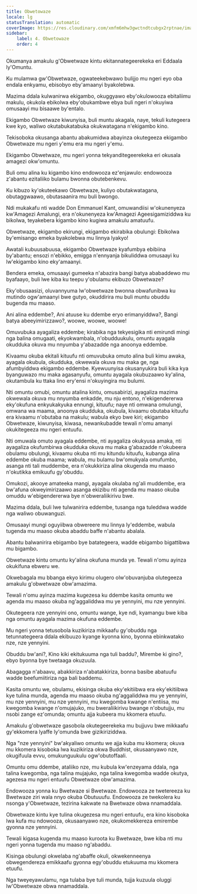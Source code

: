 ```yaml
---
title: Obwetowaze
locale: lg
statusTranslation: automatic
coverImage: https://res.cloudinary.com/xmfm6mhw3gwctndtcubgx2rptnae/image/upload/v1741354419/small_cover_la_gran_rebelion_28716e29d2.webp
sidebar:
    label: 4. Obwetowaze
    order: 4
---
```

Okumanya amakulu g'Obwetwaze kintu ekitannategeerekeka eri Eddaala ly'Omuntu.

Ku mulamwa gw'Obwetwaze, ogwateekebwawo bulijjo mu ngeri eyo oba endala enkyamu, ebisobyo eby'amaanyi byakolebwa.

Mazima ddala kulwanirwa ekigambo, okuggyawo eby'okulowooza ebitaliimu makulu, okukola ebikolwa eby'obukambwe ebya buli ngeri n'okuyiwa omusaayi mu bisaawe by'entalo.

Ekigambo Obwetwaze kiwunyisa, buli muntu akagala, naye, tekuli kutegeera kwe kyo, waliwo okutabukatabuka okukwatagana n'ekigambo kino.

Tekisoboka okusanga abantu abakumidwa abayinza okutegeeza ekigambo Obwetwaze mu ngeri y'emu era mu ngeri y'emu.

Ekigambo Obwetwaze, mu ngeri yonna tekyanditegeerekeka eri okusala amagezi okw'omuntu.

Buli omu alina ku kigambo kino endowooza ez'enjawulo: endowooza z'abantu ezitaliiko bulamu bwonna obutebenkevu.

Ku kibuzo ky'okuteekawo Obwetwaze, kuliyo obutakwatagana, obutaggwaawo, obutasaanira mu buli bwongo.

Ndi mukakafu nti wadde Don Emmanuel Kant, omuwandiisi w'okunenyeza kw'Amagezi Amalungi, era n'okunenyeza kw'Amagezi Ageesigamiziddwa ku bikolwa, teyakebera kigambo kino kugiwa amakulu amatuufu.

Obwetwaze, ekigambo ekirungi, ekigambo ekirabika obulungi: Ebikolwa by'emisango emeka byakolebwa mu linnya lyakyo!

Awatali kubuusabuusa, ekigambo Obwetwaze kyafumbya ebibiina by'abantu; ensozi n'ebikko, emigga n'ennyanja bikuliddwa omusaayi ku lw'ekigambo kino eky'amaanyi.

Bendera emeka, omusaayi gumeeka n'abazira bangi batya ababaddewo mu byafaayo, buli lwe kiba ku teepu y'obulamu ekibuzo Obwetwaze?

Eky'obusaasizi, oluvannyuma lw'obwetwaze bwonna obwafunibwa ku mutindo ogw'amaanyi bwe gutyo, okuddirira mu buli muntu obuddu bugenda mu maaso.

Ani alina eddembe?, Ani atuuse ku ddembe eryo erimanyiddwa?, Bangi batya abeeyimirizzawo?, woowe, woowe, woowe!

Omuvubuka ayagaliza eddembe; kirabika nga tekyesigika nti emirundi mingi nga balina omugaati, ekyokwambala, n'obudduukulu, omuntu ayagala okudduka okuva mu nnyumba y'abazadde nga anoonya eddembe.

Kivaamu okuba ekitali kituufu nti omuvubuka omuto alina buli kimu awaka, ayagala okubula, okudduka, okwewala okuva mu maka ge, nga afumbyiddwa ekigambo eddembe. Kyewuunyisa okusanyukira buli kika kya byanguwazo mu maka agasanyufu, omuntu ayagala okubuzaawo ky'alina, okutambula ku ttaka lino ery'ensi n'okuyingira mu bulumi.

Nti omuntu omubi, omuntu atalina kintu, omusabirizi, ayagaliza mazima okwewala okuva mu nnyumba enkadde, mu nju entono, n'ekigendererwa eky'okufuna enkyukakyuka ennungi, kituufu; naye nti omwana omulungi, omwana wa maama, anoonya okudduka, okubula, kivaamu obutaba kituufu era kivaamu n'obutaba na makulu; wabula ekyo bwe kiri; ekigambo Obwetwaze, kiwunyisa, kiwasa, newankubadde tewali n'omu amanyi okukitegeeza mu ngeri entuufu.

Nti omuwala omuto ayagala eddembe, nti ayagaliza okukyusa amaka, nti ayagaliza okufumbirwa okudduka okuva mu maka g'abazadde n'okubeera obulamu obulungi, kivaamu okuba nti mu kitundu kituufu, kubanga alina eddembe okuba maama; wabula, mu bulamu bw'omukyala omufumbo, asanga nti tali muddembe, era n'okukkiriza alina okugenda mu maaso n'okutikka emikuufu gy'obuddu.

Omukozi, akooye amateeka mangi, ayagala okulaba ng'ali muddembe, era bw'afuna okweyimirizaawo asanga ekizibu nti agenda mu maaso okuba omuddu w'ebigendererwa bye n'obweraliikirivu bwe.

Mazima ddala, buli lwe tulwanirira eddembe, tusanga nga tuleddwa wadde nga waliwo obuwanguzi.

Omusaayi mungi oguyiibwa obwereere mu linnya ly'eddembe, wabula tugenda mu maaso okuba abaddu baffe n'abantu abalala.

Abantu balwanirira ebigambo bye batategeera, wadde ebigambo bigattibwa mu bigambo.

Obwetwaze kintu omuntu ky'alina okufuna munda ye. Tewali n'omu ayinza okukifuna ebweru we.

Okwebagala mu bbanga ekyo kirimu olugero olw'obuvanjuba olutegeeza amakulu g'obwetwaze obw'amazima.

Tewali n'omu ayinza mazima kugezesa ku ddembe kasita omuntu we agenda mu maaso okuba ng'aggaliddwa mu ye yennyini, mu nze yennyini.

Okutegeera nze yennyini ono, omuntu wange, kye ndi, kyamangu bwe kiba nga omuntu ayagala mazima okufuna eddembe.

Mu ngeri yonna tetusobola kuzikiriza mikkaafu gy'obuddu nga tetunnategeera ddala ekibuuzo kyange kyonna kino, byonna ebinkwatako nze, nze yennyini.

Obuddu bw'ani?, Kino kiki ekitukuuma nga tuli baddu?, Mirembe ki gino?, ebyo byonna bye twetaaga okuzuula.

Abagagga n'abaavu, abakkiriza n'abatakkiriza, bonna basibe abatuufu wadde beefumiitiriza nga bali baddemu.

Kasita omuntu we, obulamu, ekisinga okuba eky'ekitiibwa era eky'ekitiibwa kye tulina munda, agenda mu maaso okuba ng'aggaliddwa mu ye yennyini, mu nze yennyini, mu nze yennyini, mu kwegomba kwange n'entiisa, mu kwegomba kwange n'omujajuko, mu bweraliikirivu bwange n'obutujju, mu nsobi zange ez'omunda; omuntu ajja kubeera mu kkomera etuufu.

Amakulu g'obwetwaze gasobola okutegeerekeka mu bujjuvu bwe mikkaafu gy'ekkomera lyaffe ly'omunda bwe gizikiriziddwa.

Nga "nze yennyini" bw'akyaliwo omuntu we ajja kuba mu kkomera; okuva mu kkomera kisoboka lwa kuzikiriza okwa Buddhist, okusaanyawo nze, okugifuula evvu, omukunguukulu ogw'obutoffaali.

Omuntu omu ddembe, ataliiko nze, mu kubula kw'enzeyama ddala, nga talina kwegomba, nga talina mujajuko, nga talina kwegomba wadde okutya, agezesa mu ngeri entuufu Obwetwaze obw'amazima.

Endowooza yonna ku Bwetwaze si Bwetwaze. Endowooza ze twetereeza ku Bwetwaze ziri wala nnyo okuba Obutuuufu. Endowooza ze twekolera ku nsonga y'Obwetwaze, tezirina kakwate na Bwetwaze obwa nnamaddala.

Obwetwaze kintu kye tulina okugezesa mu ngeri entuufu, era kino kisoboka lwa kufa mu ndowooza, okusaanyawo nze, okukomekkereza emirembe gyonna nze yennyini.

Tewali kigasa kugenda mu maaso kuroota ku Bwetwaze, bwe kiba nti mu ngeri yonna tugenda mu maaso ng'abaddu.

Kisinga obulungi okwelaba ng'abaffe okuli, okwekenneenya obwegendereza emikkaafu gyonna egy'obuddu etukuuma mu kkomera etuufu.

Nga tweyeyawulamu, nga tulaba bye tuli munda, tujja kuzuula oluggi lw'Obwetwaze obwa nnamaddala.

